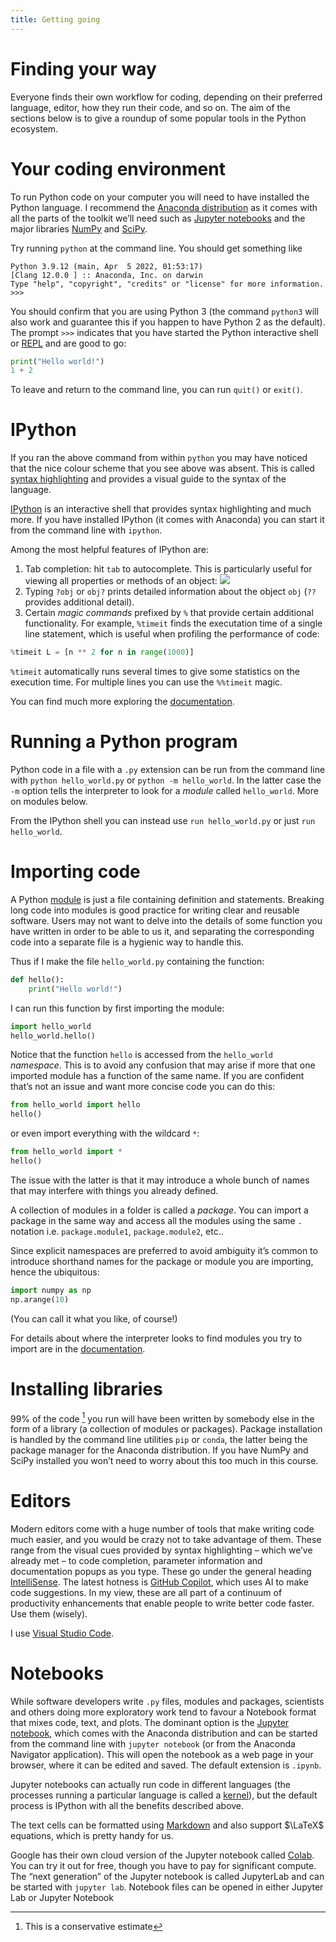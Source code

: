 ```yaml
---
title: Getting going
---
```


# Finding your way

Everyone finds their own workflow for coding, depending on their preferred language, editor, how they run their code, and so on. The aim of the sections below is to give a roundup of some popular tools in the Python ecosystem. 

# Your coding environment

To run Python code on your computer you will need to have installed the Python language. I recommend the [Anaconda distribution](https://www.anaconda.com/products/distribution) as it comes with all the parts of the toolkit we'll need such as [Jupyter notebooks](https://jupyter.org/) and the major libraries [NumPy](https://numpy.org/) and [SciPy](https://scipy.org/).

Try running `python` at the command line. You should get something like

```
Python 3.9.12 (main, Apr  5 2022, 01:53:17) 
[Clang 12.0.0 ] :: Anaconda, Inc. on darwin
Type "help", "copyright", "credits" or "license" for more information.
>>> 
```

You should confirm that you are using Python 3 (the command `python3` will also work and guarantee this if you happen to have Python 2 as the default). The prompt `>>>` indicates that you have started the Python interactive shell or [REPL](https://en.wikipedia.org/wiki/Read%E2%80%93eval%E2%80%93print_loop) and are good to go:  

```python
print("Hello world!")
1 + 2
```

To leave and return to the command line, you can run `quit()` or `exit()`.  

# IPython

If you ran the above command from within `python` you may have noticed that the nice colour scheme that you see above was absent. This is called [syntax highlighting](https://en.wikipedia.org/wiki/Syntax_highlighting) and provides a visual guide to the syntax of the language.

[IPython](https://ipython.readthedocs.io/en/stable/) is an interactive shell that provides syntax highlighting and much more. If you have installed IPython (it comes with Anaconda) you can start it from the command line with `ipython`.

Among the most helpful features of IPython are: 

1. Tab completion: hit `tab` to autocomplete. This is particularly useful for viewing all properties or methods of an object:
![](../assets/tab-complete.gif)
2. Typing `?obj` or `obj?` prints detailed information about the object `obj` (`??` provides additional detail). 
3. Certain _magic commands_ prefixed by `%` that provide certain additional functionality. For example, `%timeit` finds the executation time of a single line statement, which is useful when profiling the performance of code:
```python
%timeit L = [n ** 2 for n in range(1000)]
```
`%timeit` automatically runs several times to give some statistics on the execution time. For multiple lines you can use the `%%timeit` magic.

You can find much more exploring the [documentation](https://ipython.readthedocs.io/en/stable/).

# Running a Python program 

Python code in a file with a `.py` extension can be run from the command line with `python hello_world.py` or `python -m hello_world`. In the latter case the `-m` option tells the interpreter to look for a _module_ called `hello_world`. More on modules below. 

From the IPython shell you can instead use `run hello_world.py` or just `run hello_world`.

<!-- TODO: These magics are normally documented with a `%`. When is it necessary? -->

# Importing code

A Python [module](https://docs.python.org/3/tutorial/modules.html) is just a file containing definition and statements. Breaking long code into modules is good practice for writing clear and reusable software. Users may not want to delve into the details of some function you have written in order to be able to us it, and separating the corresponding code into a separate file is a hygienic way to handle this. 

Thus if I make the file `hello_world.py` containing the function:

```python
def hello():
    print("Hello world!")
```

I can run this function by first importing the module:

```python
import hello_world
hello_world.hello()
```

Notice that the function `hello` is accessed from the `hello_world` _namespace_. This is to avoid any confusion that may arise if more that one imported module has a function of the same name. If you are confident that's not an issue and want more concise code you can do this:

```python
from hello_world import hello
hello()
```

or even import everything with the wildcard `*`:

```python
from hello_world import *
hello()
```
The issue with the latter is that it may introduce a whole bunch of names that may interfere with things you already defined.

A collection of modules in a folder is called a _package_. You can import a package in the same way and access all the modules using the same `.` notation i.e. `package.module1`, `package.module2`, etc..

Since explicit namespaces are preferred to avoid ambiguity it's common to introduce shorthand names for the package or module you are importing, hence the ubiquitous: 

```python
import numpy as np
np.arange(10)
```

(You can call it what you like, of course!) 

For details about where the interpreter looks to find modules you try to import are in the [documentation](https://docs.python.org/3/tutorial/modules.html).


# Installing libraries

99% of the code [^1] you run will have been written by somebody else in the form of a library (a collection of modules or packages). Package installation is handled by the command line utilities `pip` or `conda`, the latter being the package manager for the Anaconda distribution. If you have NumPy and SciPy installed you won't need to worry about this too much in this course.  

[^1]: This is a conservative estimate


# Editors

Modern editors come with a huge number of tools that make writing code much easier, and you would be crazy not to take advantage of them. These range from the visual cues provided by syntax highlighting – which we've already met – to code completion, parameter information and documentation popups as you type. These go under the general heading [IntelliSense](https://code.visualstudio.com/docs/editor/intellisense). The latest hotness is [GitHub Copilot](https://github.com/features/copilot), which uses AI to make code suggestions. In my view, these are all part of a continuum of productivity enhancements that enable people to write better code faster. Use them (wisely). 

I use [Visual Studio Code](https://code.visualstudio.com/).

# Notebooks

While software developers write `.py` files, modules and packages, scientists and others doing more exploratory work tend to favour a Notebook format that mixes code, text, and plots. The dominant option is the [Jupyter notebook](https://jupyter-notebook.readthedocs.io/en/latest/), which comes with the Anaconda distribution and can be started from the command line with `jupyter notebook` (or from the Anaconda Navigator application). This will open the notebook as a web page in your browser, where it can be edited and saved. The default extension is `.ipynb`.

Jupyter notebooks can actually run code in different languages (the processes running a particular language is called a [kernel](https://docs.jupyter.org/en/latest/projects/kernels.html)), but the default process is IPython with all the benefits described above.

The text cells can be formatted using [Markdown](https://jupyter-notebook.readthedocs.io/en/latest/examples/Notebook/Working%20With%20Markdown%20Cells.html) and also support $\LaTeX$ equations, which is pretty handy for us.

Google has their own cloud version of the Jupyter notebook called [Colab](https://colab.research.google.com/). You can try it out for free, though you have to pay for significant compute. The "next generation" of the Jupyter notebook is called JupyterLab and can be started with `jupyter lab`. Notebook files can be opened in either Jupyter Lab or Jupyter Notebook

<!-- ## Codespaces

TODO 

New from Github... -->

